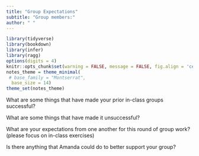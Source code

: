 ```yaml
---
title: "Group Expectations"
subtitle: "Group members:"
author: " "
---
```


```r
library(tidyverse)
library(bookdown)
library(infer)
library(ragg)
options(digits = 4)
knitr::opts_chunk$set(warning = FALSE, message = FALSE, fig.align = 'center', fig.width = 5, fig.height = 3, dev = ragg::agg_png())
notes_theme = theme_minimal(
 # base_family = "Montserrat", 
  base_size = 14)
theme_set(notes_theme)
```


What are some things that have made your prior in-class groups successful?

\vspace{2in}

What are some things that have made it unsuccessful?

\vspace{2in}

What are your expectations from one another for this round of group work? (please focus on in-class exercises)

\vspace{2in}

Is there anything that Amanda could do to better support your group?





